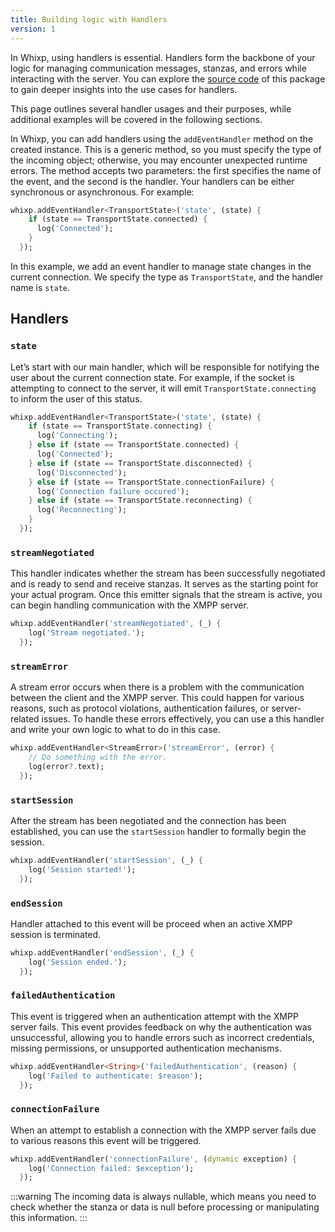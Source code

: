 ```yaml
---
title: Building logic with Handlers
version: 1
---
```


In Whixp, using handlers is essential. Handlers form the backbone of your logic for managing communication messages, stanzas, and errors while interacting with the server. You can explore the [source code](https://github.com/vsevex/whixp/blob/main/lib/src/handler/eventius.dart) of this package to gain deeper insights into the use cases for handlers.

This page outlines several handler usages and their purposes, while additional examples will be covered in the following sections.

In Whixp, you can add handlers using the `addEventHandler` method on the created instance. This is a generic method, so you must specify the type of the incoming object; otherwise, you may encounter unexpected runtime errors. The method accepts two parameters: the first specifies the name of the event, and the second is the handler. Your handlers can be either synchronous or asynchronous. For example:

```dart
whixp.addEventHandler<TransportState>('state', (state) {
    if (state == TransportState.connected) {
      log('Connected');
    }
  });
```

In this example, we add an event handler to manage state changes in the current connection. We specify the type as `TransportState`, and the handler name is `state`.

## Handlers

### `state`

Let’s start with our main handler, which will be responsible for notifying the user about the current connection state. For example, if the socket is attempting to connect to the server, it will emit `TransportState.connecting` to inform the user of this status.

```dart
whixp.addEventHandler<TransportState>('state', (state) {
    if (state == TransportState.connecting) {
      log('Connecting');
    } else if (state == TransportState.connected) {
      log('Connected');
    } else if (state == TransportState.disconnected) {
      log('Disconnected');
    } else if (state == TransportState.connectionFailure) {
      log('Connection failure occured');
    } else if (state == TransportState.reconnecting) {
      log('Reconnecting');
    }
  });
```

### `streamNegotiated`

This handler indicates whether the stream has been successfully negotiated and is ready to send and receive stanzas. It serves as the starting point for your actual program. Once this emitter signals that the stream is active, you can begin handling communication with the XMPP server.

```dart
whixp.addEventHandler('streamNegotiated', (_) {
    log('Stream negotiated.');
  });
```

### `streamError`

A stream error occurs when there is a problem with the communication between the client and the XMPP server. This could happen for various reasons, such as protocol violations, authentication failures, or server-related issues. To handle these errors effectively, you can use a this handler and write your own logic to what to do in this case.

```dart
whixp.addEventHandler<StreamError>('streamError', (error) {
    // Do something with the error.
    log(error?.text);
  });
```

### `startSession`

After the stream has been negotiated and the connection has been established, you can use the `startSession` handler to formally begin the session.

```dart
whixp.addEventHandler('startSession', (_) {
    log('Session started!');
  });
```

### `endSession`

Handler attached to this event will be proceed when an active XMPP session is terminated.

```dart
whixp.addEventHandler('endSession', (_) {
    log('Session ended.');
  });
```

### `failedAuthentication`

This event is triggered when an authentication attempt with the XMPP server fails. This event provides feedback on why the authentication was unsuccessful, allowing you to handle errors such as incorrect credentials, missing permissions, or unsupported authentication mechanisms.

```dart
whixp.addEventHandler<String>('failedAuthentication', (reason) {
    log('Failed to authenticate: $reason');
  });
```

### `connectionFailure`

When an attempt to establish a connection with the XMPP server fails due to various reasons this event will be triggered.

```dart
whixp.addEventHandler('connectionFailure', (dynamic exception) {
    log('Connection failed: $exception');
  });
```

:::warning
The incoming data is always nullable, which means you need to check whether the stanza or data is null before processing or manipulating this information.
:::
